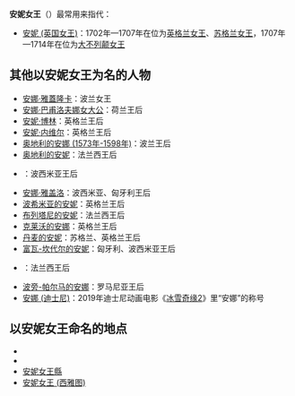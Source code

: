 '''安妮女王'''（{{lang-en|Queen Anne}}）最常用来指代：
* [[安妮_(英国女王)|安妮 (英国女王)]]：1702年—1707年在位为[[英格蘭君主列表|英格兰女王]]、[[蘇格蘭君主列表|苏格兰女王]]，1707年—1714年在位为[[英国君主|大不列颠女王]]

== 其他以安妮女王为名的人物 ==
* [[安娜·雅蓋隆卡|安娜·雅蓋隆卡]]：波兰女王
* [[安娜·巴甫洛夫娜女大公|安娜·巴甫洛夫娜女大公]]：荷兰王后
* [[安妮·博林|安妮·博林]]：英格兰王后
* [[安妮·内维尔|安妮·内维尔]]：英格兰王后
* [[奥地利的安娜_(1573年-1598年)|奥地利的安娜 (1573年-1598年)]]：波兰王后
* [[奥地利的安妮|奥地利的安妮]]：法兰西王后
* {{Link-en|波西米亚的安妮 (1290-1313)|Anne of Bohemia (1290–1313)}}：波西米亚王后
* [[安娜·雅盖洛|安娜·雅盖洛]]：波西米亚、匈牙利王后
* [[波希米亚的安妮|波希米亚的安妮]]：英格兰王后
* [[布列塔尼的安妮|布列塔尼的安妮]]：法兰西王后
* [[克莱沃的安娜|克莱沃的安娜]]：英格兰王后
* [[丹麦的安妮|丹麦的安妮]]：苏格兰、英格兰王后
* [[富瓦-坎代尔的安妮|富瓦-坎代尔的安妮]]：匈牙利、波西米亚王后
* {{Link-en|基辅的安妮|Anne of Kiev}}：法兰西王后
* [[波旁-帕尔马的安娜|波旁-帕尔马的安娜]]：罗马尼亚王后
* [[安娜_(迪士尼)|安娜 (迪士尼)]]：2019年迪士尼动画电影《[[冰雪奇缘2|冰雪奇缘2]]》里“安娜”的称号

== 以安妮女王命名的地点 ==
* {{Link-en|安妮女王 (马里兰州)|Queen Anne, Maryland}}
* {{Link-en|安妮女王 (马里兰州乔治王子县)|Queen Anne, Prince George's County, Maryland}}
* [[安妮女王縣|安妮女王縣]]
* [[安妮女王_(西雅图)|安妮女王 (西雅图)]]

{{消歧义|C|Cat=四字消歧义}}